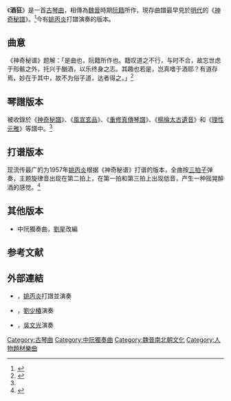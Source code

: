 《'''酒狂'''》是一首[[古琴曲|古琴曲]]，相傳為[[魏晋南北朝|魏晉]]時期[[阮籍|阮籍]]所作，現存曲譜最早見於[[明代|明代]]的《[[神奇秘譜|神奇秘譜]]》。<ref name=":1">{{Cite book|title=《存見古琴曲譜輯覽》|publisher=文化藝術出版社|year=2007|editor=查阜西|editor-link=查阜西|page=3}}</ref>今有[[姚丙炎|姚丙炎]]打譜演奏的版本。

== 曲意 ==
《神奇秘谱》题解：「是曲也，阮籍所作也。籍叹道之不行，与时不合，故忘世虑于形骸之外，托兴于酗酒，以乐终身之志。其趣也若是，岂真嗜于酒耶？有道存焉，妙在于其中，故不为俗子道，达者得之。」<ref>{{Cite book|title=《神奇秘譜》|last=朱權}}</ref>

== 琴譜版本 ==
被收錄於《[[神奇秘譜|神奇秘譜]]》、《[[風宣玄品|風宣玄品]]》、《[[重修真傳琴譜|重修真傳琴譜]]》、《[[楊掄太古遺音|楊掄太古遺音]]》和《[[理性元雅|理性元雅]]》等譜中。<ref name=":1" />

== 打谱版本 ==

现流传最广的为1957年[[姚丙炎|姚丙炎]]根据《神奇秘谱》打谱的版本，全曲按[[节拍|三拍子]]弹奏，主题旋律音出现在第二拍上，在第一拍和第三拍上出现低音，产生一种摇晃醉酒的感觉。<ref>{{Cite journal|title=〈七弦琴曲《酒狂》打譜經過——和意大利留學生卡利奧·拉法埃拉的談話〉|author=姚丙炎|url=http://cnki.sris.com.tw/kcms/detail/detail.aspx?QueryID=1&CurRec=3&DbCode=CJFD&dbname=CJFD7984&filename=SHYB198101007|journal=《音樂藝術》|issue=1|year=1981|page=26-31|access-date=2021-11-25|archive-date=2021-11-25|archive-url=https://web.archive.org/web/20211125011610/http://cnki.sris.com.tw/kcms/detail/detail.aspx?QueryID=1&CurRec=3&DbCode=CJFD&dbname=CJFD7984&filename=SHYB198101007|dead-url=no}}</ref>

==其他版本==

* 中阮獨奏曲，[[劉星_(音樂家)|劉星]]改編

==参考文献==
{{reflist}}

== 外部連結 ==
* {{YouTube|hQ7KjisyB_8|〈酒狂〉}}，[[姚丙炎|姚丙炎]]打譜並演奏
* {{YouTube|vIGVwOvks0Y|〈酒狂〉}}，[[劉少椿|劉少椿]]演奏
* {{YouTube|91Vnqy6mKm4|〈酒狂〉|m=40|s=40}}，[[吳文光_(音樂家)|吳文光]]演奏

[[Category:古琴曲|Category:古琴曲]]
[[Category:中阮獨奏曲|Category:中阮獨奏曲]]
[[Category:魏晉南北朝文化|Category:魏晉南北朝文化]]
[[Category:人物題材樂曲|Category:人物題材樂曲]]